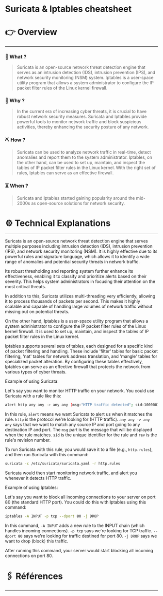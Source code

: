 # Suricata & Iptables cheatsheet


# 👉 Overview

---

### 👀 What ?

> Suricata is an open-source network threat detection engine that serves as an intrusion detection (IDS), intrusion prevention (IPS), and network security monitoring (NSM) system. Iptables is a user-space utility program that allows a system administrator to configure the IP packet filter rules of the Linux kernel firewall.
> 

### 🧐 Why ?

> In the current era of increasing cyber threats, it is crucial to have robust network security measures. Suricata and Iptables provide powerful tools to monitor network traffic and block suspicious activities, thereby enhancing the security posture of any network.
> 

### ⛏️ How ?

> Suricata can be used to analyze network traffic in real-time, detect anomalies and report them to the system administrator. Iptables, on the other hand, can be used to set up, maintain, and inspect the tables of IP packet filter rules in the Linux kernel. With the right set of rules, Iptables can serve as an effective firewall.
> 

### ⏳ When ?

> Suricata and Iptables started gaining popularity around the mid-2000s as open-source solutions for network security.
> 

# ⚙️ Technical Explanations

---

Suricata is an open-source network threat detection engine that serves multiple purposes including intrusion detection (IDS), intrusion prevention (IPS), and network security monitoring (NSM). It is highly effective due to its powerful rules and signature language, which allows it to identify a wide range of anomalies and potential security threats in network traffic.

Its robust thresholding and reporting system further enhance its effectiveness, enabling it to classify and prioritize alerts based on their severity. This helps system administrators in focusing their attention on the most critical threats.

In addition to this, Suricata utilizes multi-threading very efficiently, allowing it to process thousands of packets per second. This makes it highly scalable and capable of handling large volumes of network traffic without missing out on potential threats.

On the other hand, Iptables is a user-space utility program that allows a system administrator to configure the IP packet filter rules of the Linux kernel firewall. It is used to set up, maintain, and inspect the tables of IP packet filter rules in the Linux kernel.

Iptables supports several sets of tables, each designed for a specific kind of packet filtering and handling. These include 'filter' tables for basic packet filtering, 'nat' tables for network address translation, and 'mangle' tables for specialized packet alteration. By configuring these tables effectively, Iptables can serve as an effective firewall that protects the network from various types of cyber threats.

Example of using Suricata:

Let's say you want to monitor HTTP traffic on your network. You could use Suricata with a rule like this:

```bash
alert http any any -> any any (msg:"HTTP traffic detected"; sid:1000001; rev:1;)

```

In this rule, `alert` means we want Suricata to alert us when it matches the rule. `http` is the protocol we're looking for (HTTP traffic). `any any -> any any` says that we want to match any source IP and port going to any destination IP and port. The `msg` part is the message that will be displayed when the rule matches. `sid` is the unique identifier for the rule and `rev` is the rule's revision number.

To run Suricata with this rule, you would save it to a file (e.g., `http.rules`), and then run Suricata with this command:

```bash
suricata -c /etc/suricata/suricata.yaml -r http.rules

```

Suricata would then start monitoring network traffic, and alert you whenever it detects HTTP traffic.

Example of using Iptables:

Let's say you want to block all incoming connections to your server on port 80 (the standard HTTP port). You could do this with Iptables using this command:

```bash
iptables -A INPUT -p tcp --dport 80 -j DROP

```

In this command, `-A INPUT` adds a new rule to the INPUT chain (which handles incoming connections). `-p tcp` says we're looking for TCP traffic. `--dport 80` says we're looking for traffic destined for port 80. `-j DROP` says we want to drop (block) this traffic.

After running this command, your server would start blocking all incoming connections on port 80.

# 🖇️ Références

---